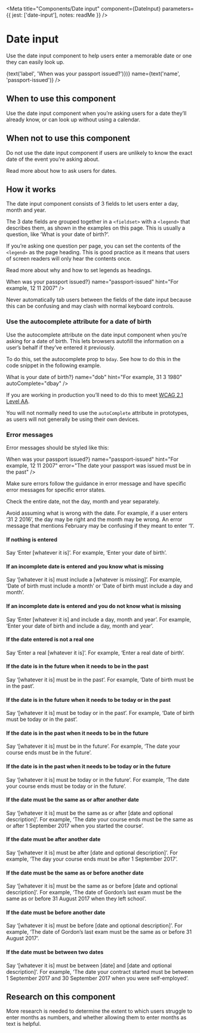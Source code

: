 
<Meta
  title="Components/Date input"
  component={DateInput}
  parameters={{
    jest: ['date-input'],
    notes: readMe
  }}
/>

# Date input

Use the date input component to help users enter a memorable date or one they can easily look up.

<Preview withToolbar>
  <Story name="Date input">
    <DateInput
      className={text('className')}
      disabled={boolean('disabled', false)}
      error={text('error')}
      hint={text('hint', 'For example, 12 11 2007')}
      id={text('id')}
      label={(<h1>{text('label', 'When was your passport issued?')}</h1>)}
      name={text('name', 'passport-issued')}
    />
  </Story>
</Preview>

<Props of={DateInput} />


## When to use this component

Use the date input component when you’re asking users for a date they’ll already know, or can look up without using a calendar.


## When not to use this component

Do not use the date input component if users are unlikely to know the exact date of the event you’re asking about.

Read more about how to ask users for dates.


## How it works

The date input component consists of 3 fields to let users enter a day, month and year.

The 3 date fields are grouped together in a `<fieldset>` with a `<legend>` that describes them, as shown in the examples on this page. This is usually a question, like ‘What is your date of birth?’.

If you’re asking one question per page, you can set the contents of the `<legend>` as the page heading. This is good practice as it means that users of screen readers will only hear the contents once.

Read more about why and how to set legends as headings.

<Preview>
  <Story name="Standard">
    <DateInput
      label={<h1>When was your passport issued?</h1>}
      name="passport-issued"
      hint="For example, 12 11 2007"
    />
  </Story>
</Preview>

Never automatically tab users between the fields of the date input because this can be confusing and may clash with normal keyboard controls.


### Use the autocomplete attribute for a date of birth

Use the autocomplete attribute on the date input component when you’re asking for a date of birth. This lets browsers autofill the information on a user’s behalf if they’ve entered it previously.

To do this, set the autocomplete prop to `bday`. See how to do this in the code snippet in the following example.

<Preview>
  <Story name="Auto-complete">
    <DateInput
      label={<h1>What is your date of birth?</h1>}
      name="dob"
      hint="For example, 31 3 1980"
      autoComplete="dbay"
    />
  </Story>
</Preview>

If you are working in production you’ll need to do this to meet [WCAG 2.1 Level AA].

You will not normally need to use the `autoComplete` attribute in prototypes, as users will not generally be using their own devices.


### Error messages

Error messages should be styled like this:

<Preview>
  <Story name="Errors">
    <DateInput
      label={<h1>When was your passport issued?</h1>}
      name="passport-issued"
      hint="For example, 12 11 2007"
      error="The date your passport was issued must be in the past"
    />
  </Story>
</Preview>

Make sure errors follow the guidance in error message and have specific error messages for specific error states.

Check the entire date, not the day, month and year separately.

Avoid assuming what is wrong with the date. For example, if a user enters ‘31 2 2016’, the day may be right and the month may be wrong. An error message that mentions February may be confusing if they meant to enter ‘1’.


#### If nothing is entered

Say ‘Enter [whatever it is]’.
For example, ‘Enter your date of birth’.


#### If an incomplete date is entered and you know what is missing

Say ‘[whatever it is] must include a [whatever is missing]’.
For example, ‘Date of birth must include a month’ or ‘Date of birth must include a day and month’.


#### If an incomplete date is entered and you do not know what is missing

Say ‘Enter [whatever it is] and include a day, month and year’.
For example, ‘Enter your date of birth and include a day, month and year’.


#### If the date entered is not a real one

Say ‘Enter a real [whatever it is]’.
For example, ‘Enter a real date of birth’.


#### If the date is in the future when it needs to be in the past

Say ‘[whatever it is] must be in the past’.
For example, ‘Date of birth must be in the past’.


#### If the date is in the future when it needs to be today or in the past

Say ‘[whatever it is] must be today or in the past’.
For example, ‘Date of birth must be today or in the past’.


#### If the date is in the past when it needs to be in the future

Say ‘[whatever it is] must be in the future’.
For example, ‘The date your course ends must be in the future’.


#### If the date is in the past when it needs to be today or in the future

Say ‘[whatever it is] must be today or in the future’.
For example, ‘The date your course ends must be today or in the future’.


#### If the date must be the same as or after another date

Say ‘[whatever it is] must be the same as or after [date and optional description]’.
For example, ‘The date your course ends must be the same as or after 1 September 2017 when you started the course’.


#### If the date must be after another date

Say ‘[whatever it is] must be after [date and optional description]’.
For example, ‘The day your course ends must be after 1 September 2017’.


#### If the date must be the same as or before another date

Say ‘[whatever it is] must be the same as or before [date and optional description]’.
For example, ‘The date of Gordon’s last exam must be the same as or before 31 August 2017 when they left school’.


#### If the date must be before another date

Say ‘[whatever it is] must be before [date and optional description]’.
For example, ‘The date of Gordon’s last exam must be the same as or before 31 August 2017’.


#### If the date must be between two dates

Say ‘[whatever it is] must be between [date] and [date and optional description]’.
For example, ‘The date your contract started must be between 1 September 2017 and 30 September 2017 when you were self-employed’.


## Research on this component

More research is needed to determine the extent to which users struggle to enter months as numbers, and whether allowing them to enter months as text is helpful.


[WCAG 2.1 Level AA]: https://www.w3.org/WAI/WCAG21/Understanding/identify-input-purpose.html
